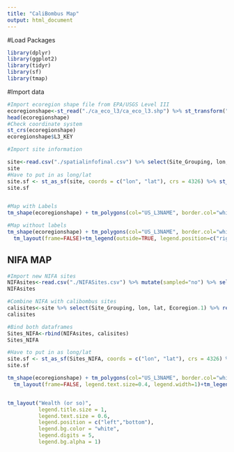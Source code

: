 ```yaml
---
title: "CaliBombus Map"
output: html_document
---
```


#Load Packages
```r
library(dplyr)
library(ggplot2)
library(tidyr)
library(sf)
library(tmap)


```
#Import data 
```r
#Import ecoregion shape file from EPA/USGS Level III 
ecoregionshape<-st_read("./ca_eco_l3/ca_eco_l3.shp") %>% st_transform("+proj=longlat +datum=WGS84")
head(ecoregionshape)
#Check coordinate system 
st_crs(ecoregionshape)
ecoregionshape$L3_KEY

#Import site information 

site<-read.csv("./spatialinfofinal.csv") %>% select(Site_Grouping, lon, lat) 
site
#Have to put in as long/lat
site.sf <- st_as_sf(site, coords = c("lon", "lat"), crs = 4326) %>% st_transform("+proj=longlat +datum=WGS84")
site.sf


#Map with Labels 
tm_shape(ecoregionshape) + tm_polygons(col="US_L3NAME", border.col="white", palette="PuBuGn", title="Ecoregion")+ tm_legend(outside = TRUE)+tm_shape(site.sf) + tm_dots(size=0.2, col="black")+tm_text("Site_Grouping", just = "left", ymod = 0.5, size = 0.8) 

#Map without labels
tm_shape(ecoregionshape) + tm_polygons(col="US_L3NAME", border.col="white", palette="PuBuGn", title="Ecoregion")+tm_shape(site.sf) + tm_dots(size=0.2, col="black")+
  tm_layout(frame=FALSE)+tm_legend(outside=TRUE, legend.position=c("right", "top"))


```

## NIFA MAP 
```r
#Import new NIFA sites 
NIFAsites<-read.csv("./NIFASites.csv") %>% mutate(sampled="no") %>% select(Site, lon, lat, Ecoregion, sampled)
NIFAsites

#Combine NIFA with calibombus sites 
calisites<-site %>% select(Site_Grouping, lon, lat, Ecoregion.1) %>% rename(Site=Site_Grouping) %>% rename(Ecoregion=Ecoregion.1) %>% mutate(sampled="yes")
calisites

#Bind both dataframes 
Sites_NIFA<-rbind(NIFAsites, calisites)
Sites_NIFA

#Have to put in as long/lat
site.sf <- st_as_sf(Sites_NIFA, coords = c("lon", "lat"), crs = 4326) %>% st_transform("+proj=longlat +datum=WGS84")
site.sf

tm_shape(ecoregionshape) + tm_polygons(col="US_L3NAME", border.col="white", palette="PuBuGn", title="Ecoregion")+tm_shape(site.sf) + tm_dots(size=0.2, col="sampled", palette=c(yes='black', no='red'))+
  tm_layout(frame=FALSE, legend.text.size=0.4, legend.width=1)+tm_legend(outside=TRUE, legend.position=c("right", "top"))


tm_layout("Wealth (or so)",
          legend.title.size = 1,
          legend.text.size = 0.6,
          legend.position = c("left","bottom"),
          legend.bg.color = "white",
          legend.digits = 5,
          legend.bg.alpha = 1)




```
